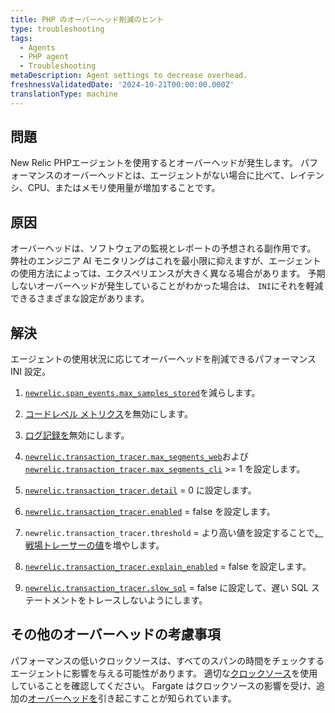 ```yaml
---
title: PHP のオーバーヘッド削減のヒント
type: troubleshooting
tags:
  - Agents
  - PHP agent
  - Troubleshooting
metaDescription: Agent settings to decrease overhead.
freshnessValidatedDate: '2024-10-21T00:00:00.000Z'
translationType: machine
---
```


## 問題

New Relic PHPエージェントを使用するとオーバーヘッドが発生します。 パフォーマンスのオーバーヘッドとは、エージェントがない場合に比べて、レイテンシ、CPU、またはメモリ使用量が増加することです。

## 原因

オーバーヘッドは、ソフトウェアの監視とレポートの予想される副作用です。 弊社のエンジニア AI モニタリングはこれを最小限に抑えますが、エージェントの使用方法によっては、エクスペリエンスが大きく異なる場合があります。 予期しないオーバーヘッドが発生していることがわかった場合は、 `INI`にそれを軽減できるさまざまな設定があります。

## 解決

エージェントの使用状況に応じてオーバーヘッドを削減できるパフォーマンス INI 設定。

1. [`newrelic.span_events.max_samples_stored`](/docs/apm/agents/php-agent/configuration/php-agent-configuration/#inivar-span-events-max-samples-stored)を減らします。

2. [コードレベル メトリクス](/docs/apm/agents/php-agent/configuration/php-agent-configuration/#inivar-code-level-metrics)を無効にします。

3. [ログ記録を](/docs/apm/agents/php-agent/configuration/php-agent-configuration/#log-forwarding)無効にします。

4. [`newrelic.transaction_tracer.max_segments_web`](/docs/apm/agents/php-agent/configuration/php-agent-configuration/#inivar-tt-maxsegweb)および[`newrelic.transaction_tracer.max_segments_cli`](/docs/apm/agents/php-agent/configuration/php-agent-configuration/#inivar-tt-maxsegcli) &gt;= 1 を設定します。

5. [`newrelic.transaction_tracer.detail`](/docs/apm/agents/php-agent/configuration/php-agent-configuration/#inivar-tt-detail) = 0 に設定します。

6. [`newrelic.transaction_tracer.enabled`](/docs/agents/php-agent/configuration/php-agent-configuration#inivar-tt-enabled) = false を設定します。

7. `newrelic.transaction_tracer.threshold` = より高い値を設定することで[、戦場トレーサーの値](/docs/agents/php-agent/configuration/php-agent-configuration#inivar-tt-threshold)を増やします。

8. [`newrelic.transaction_tracer.explain_enabled`](/docs/agents/php-agent/configuration/php-agent-configuration#inivar-tt-explain-enabled) = false を設定します。

9. [`newrelic.transaction_tracer.slow_sql`](/docs/agents/php-agent/configuration/php-agent-configuration#inivar-tt-slowsql) = false に設定して、遅い SQL ステートメントをトレースしないようにします。

## その他のオーバーヘッドの考慮事項

パフォーマンスの低いクロックソースは、すべてのスパンの時間をチェックするエージェントに影響を与える可能性があります。 適切な[クロックソース](https://forum.newrelic.com/s/hubtopic/aAX8W0000008a7rWAA/relic-solution-php-agent-cpu-overhead-tips)を使用していることを確認してください。 Fargate はクロックソースの影響を受け、追加の[オーバーヘッドを](/docs/apm/agents/php-agent/troubleshooting/fargate-nitro-clock-performance-impact/)引き起こすことが知られています。